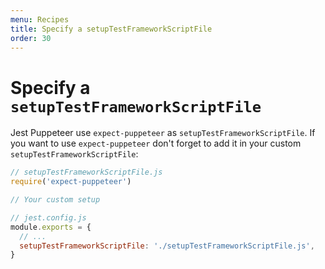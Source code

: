 ```yaml
---
menu: Recipes
title: Specify a setupTestFrameworkScriptFile
order: 30
---
```


# Specify a `setupTestFrameworkScriptFile`

Jest Puppeteer use `expect-puppeteer` as `setupTestFrameworkScriptFile`. If you want to use `expect-puppeteer` don't forget to add it in your custom `setupTestFrameworkScriptFile`:

```js
// setupTestFrameworkScriptFile.js
require('expect-puppeteer')

// Your custom setup
```

```js
// jest.config.js
module.exports = {
  // ...
  setupTestFrameworkScriptFile: './setupTestFrameworkScriptFile.js',
}
```
